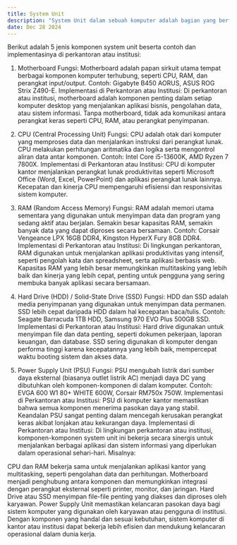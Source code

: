 ---
title: System Unit
description: "System Unit dalam sebuah komputer adalah bagian yang berfungsi untuk mengintegrasikan berbagai komponen perangkat keras yang bekerja sama untuk menjalankan sistem komputer."
date: Dec 28 2024
---
Berikut adalah 5 jenis komponen system unit beserta contoh dan implementasinya di perkantoran atau institusi:

1. Motherboard
Fungsi: Motherboard adalah papan sirkuit utama tempat berbagai komponen komputer terhubung, seperti CPU, RAM, dan perangkat input/output.
Contoh: Gigabyte B450 AORUS, ASUS ROG Strix Z490-E.
Implementasi di Perkantoran atau Institusi:
Di perkantoran atau institusi, motherboard adalah komponen penting dalam setiap komputer desktop yang menjalankan aplikasi bisnis, pengolahan data, atau sistem informasi. Tanpa motherboard, tidak ada komunikasi antara perangkat keras seperti CPU, RAM, atau perangkat penyimpanan.

2. CPU (Central Processing Unit)
Fungsi: CPU adalah otak dari komputer yang memproses data dan menjalankan instruksi dari perangkat lunak. CPU melakukan perhitungan aritmatika dan logika serta mengontrol aliran data antar komponen.
Contoh: Intel Core i5-13600K, AMD Ryzen 7 7800X.
Implementasi di Perkantoran atau Institusi:
CPU di komputer kantor menjalankan perangkat lunak produktivitas seperti Microsoft Office (Word, Excel, PowerPoint) dan aplikasi perangkat lunak lainnya. Kecepatan dan kinerja CPU mempengaruhi efisiensi dan responsivitas sistem komputer.

3. RAM (Random Access Memory)
Fungsi: RAM adalah memori utama sementara yang digunakan untuk menyimpan data dan program yang sedang aktif atau berjalan. Semakin besar kapasitas RAM, semakin banyak data yang dapat diproses secara bersamaan.
Contoh: Corsair Vengeance LPX 16GB DDR4, Kingston HyperX Fury 8GB DDR4.
Implementasi di Perkantoran atau Institusi:
Di lingkungan perkantoran, RAM digunakan untuk menjalankan aplikasi produktivitas yang intensif, seperti pengolah kata dan spreadsheet, serta aplikasi berbasis web. Kapasitas RAM yang lebih besar memungkinkan multitasking yang lebih baik dan kinerja yang lebih cepat, penting untuk pengguna yang sering membuka banyak aplikasi secara bersamaan.

4. Hard Drive (HDD) / Solid-State Drive (SSD)
Fungsi: HDD dan SSD adalah media penyimpanan yang digunakan untuk menyimpan data permanen. SSD lebih cepat daripada HDD dalam hal kecepatan baca/tulis.
Contoh: Seagate Barracuda 1TB HDD, Samsung 970 EVO Plus 500GB SSD.
Implementasi di Perkantoran atau Institusi:
Hard drive digunakan untuk menyimpan file dan data penting, seperti dokumen pekerjaan, laporan keuangan, dan database. SSD sering digunakan di komputer dengan performa tinggi karena kecepatannya yang lebih baik, mempercepat waktu booting sistem dan akses data.

5. Power Supply Unit (PSU)
Fungsi: PSU mengubah listrik dari sumber daya eksternal (biasanya outlet listrik AC) menjadi daya DC yang dibutuhkan oleh komponen-komponen di dalam komputer.
Contoh: EVGA 600 W1 80+ WHITE 600W, Corsair RM750x 750W.
Implementasi di Perkantoran atau Institusi:
PSU di komputer kantor memastikan bahwa semua komponen menerima pasokan daya yang stabil. Keandalan PSU sangat penting dalam mencegah kerusakan perangkat keras akibat lonjakan atau kekurangan daya.
Implementasi di Perkantoran atau Institusi:
Di lingkungan perkantoran atau institusi, komponen-komponen system unit ini bekerja secara sinergis untuk menjalankan berbagai aplikasi dan sistem informasi yang diperlukan dalam operasional sehari-hari. Misalnya:

CPU dan RAM bekerja sama untuk menjalankan aplikasi kantor yang multitasking, seperti pengolahan data dan perhitungan.
Motherboard menjadi penghubung antara komponen dan memungkinkan integrasi dengan perangkat eksternal seperti printer, monitor, dan jaringan.
Hard Drive atau SSD menyimpan file-file penting yang diakses dan diproses oleh karyawan.
Power Supply Unit memastikan kelancaran pasokan daya bagi sistem komputer yang digunakan oleh karyawan atau pengguna di institusi.
Dengan komponen yang handal dan sesuai kebutuhan, sistem komputer di kantor atau institusi dapat bekerja lebih efisien dan mendukung kelancaran operasional dalam dunia kerja.
